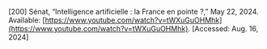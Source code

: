 \[200\]	Sénat, “Intelligence artificielle : la France en pointe ?,” May 22, 2024\. Available: [https://www.youtube.com/watch?v=tWXuGuOHMhk](https://www.youtube.com/watch?v=tWXuGuOHMhk). \[Accessed: Aug. 16, 2024\]
